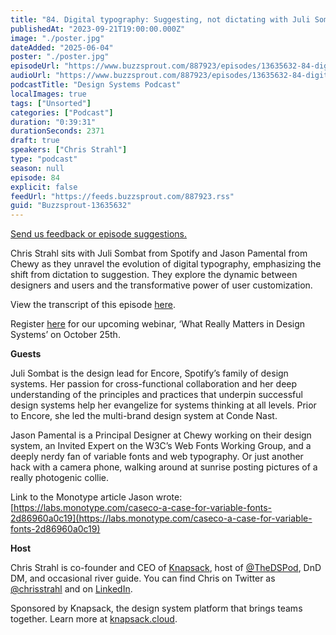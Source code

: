 ```yaml
---
title: "84. Digital typography: Suggesting, not dictating with Juli Sombat at Spotify and Jason Pamental at Chewy"
publishedAt: "2023-09-21T19:00:00.000Z"
image: "./poster.jpg"
dateAdded: "2025-06-04"
poster: "./poster.jpg"
episodeUrl: "https://www.buzzsprout.com/887923/episodes/13635632-84-digital-typography-suggesting-not-dictating-with-juli-sombat-at-spotify-and-jason-pamental-at-chewy.mp3"
audioUrl: "https://www.buzzsprout.com/887923/episodes/13635632-84-digital-typography-suggesting-not-dictating-with-juli-sombat-at-spotify-and-jason-pamental-at-chewy.mp3"
podcastTitle: "Design Systems Podcast"
localImages: true
tags: ["Unsorted"]
categories: ["Podcast"]
duration: "0:39:31"
durationSeconds: 2371
draft: true
speakers: ["Chris Strahl"]
type: "podcast"
season: null
episode: 84
explicit: false
feedUrl: "https://feeds.buzzsprout.com/887923.rss"
guid: "Buzzsprout-13635632"
---
```

[Send us feedback or episode suggestions.](https://www.buzzsprout.com/twilio/text_messages/887923/open_sms)

Chris Strahl sits with Juli Sombat from Spotify and Jason Pamental from Chewy as they unravel the evolution of digital typography, emphasizing the shift from dictation to suggestion. They explore the dynamic between designers and users and the transformative power of user customization.  

View the transcript of this episode [here](https://docs.google.com/document/d/1qeYJxtVRgvhjT-m8VJ7iWKzutcTElJef/edit).

Register [here](https://knapsack-cloud.zoom.us/webinar/register/WN_laqrUBmyRmSqxihk3MylOw#/registration) for our upcoming webinar, ‘What Really Matters in Design Systems’ on October 25th.

**Guests**

Juli Sombat is the design lead for Encore, Spotify’s family of design systems. Her passion for cross-functional collaboration and her deep understanding of the principles and practices that underpin successful design systems help her evangelize for systems thinking at all levels. Prior to Encore, she led the multi-brand design system at Conde Nast.

Jason Pamental is a Principal Designer at Chewy working on their design system, an Invited Expert on the W3C’s Web Fonts Working Group, and a deeply nerdy fan of variable fonts and web typography. Or just another hack with a camera phone, walking around at sunrise posting pictures of a really photogenic collie.

Link to the Monotype article Jason wrote: [https://labs.monotype.com/caseco-a-case-for-variable-fonts-2d86960a0c19](https://labs.monotype.com/caseco-a-case-for-variable-fonts-2d86960a0c19)

**Host**

Chris Strahl is co-founder and CEO of [Knapsack](https://www.knapsack.cloud/), host of [@TheDSPod](https://twitter.com/thedspod), DnD DM, and occasional river guide. You can find Chris on Twitter as [@chrisstrahl](https://twitter.com/chrisstrahl) and on [LinkedIn](https://www.linkedin.com/in/chrisstrahl/).  

Sponsored by Knapsack, the design system platform that brings teams together. Learn more at [knapsack.cloud](https://www.knapsack.cloud/?utm_source=podcast).
